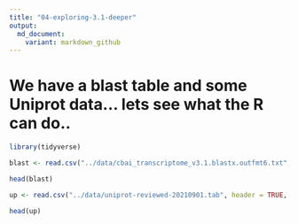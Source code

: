 ```yaml
---
title: "04-exploring-3.1-deeper"
output:
  md_document:
    variant: markdown_github
---
```


# We have a blast table and some Uniprot data... lets see what the R can do..

```r
library(tidyverse)
```



```r
blast <- read.csv("../data/cbai_transcriptome_v3.1.blastx.outfmt6.txt", header = FALSE, sep="\t")

head(blast)
```

```r
up <- read.csv("../data/uniprot-reviewed-20210901.tab", header = TRUE, sep="\t")

head(up)
```

